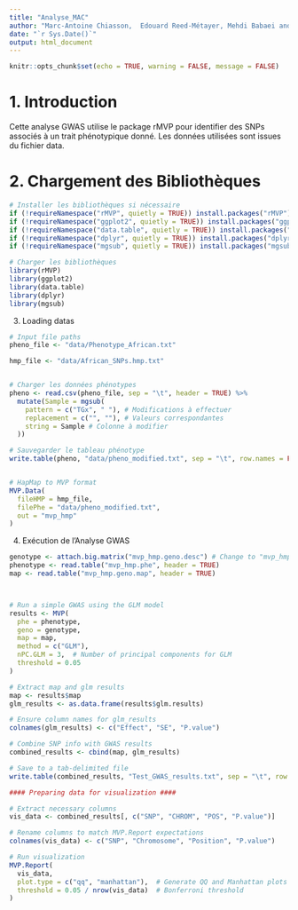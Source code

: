 ```yaml
---
title: "Analyse_MAC"
author: "Marc-Antoine Chiasson,  Edouard Reed-Métayer, Mehdi Babaei and Ladan Ajdanian "
date: "`r Sys.Date()`"
output: html_document
---
```


```r
knitr::opts_chunk$set(echo = TRUE, warning = FALSE, message = FALSE)
```

# 1. Introduction
Cette analyse GWAS utilise le package rMVP pour identifier des SNPs associés à un trait phénotypique donné. Les données utilisées sont issues du fichier data.

# 2. Chargement des Bibliothèques

```r
# Installer les bibliothèques si nécessaire
if (!requireNamespace("rMVP", quietly = TRUE)) install.packages("rMVP")
if (!requireNamespace("ggplot2", quietly = TRUE)) install.packages("ggplot2")
if (!requireNamespace("data.table", quietly = TRUE)) install.packages("data.table")
if (!requireNamespace("dplyr", quietly = TRUE)) install.packages("dplyr")
if (!requireNamespace("mgsub", quietly = TRUE)) install.packages("mgsub")

# Charger les bibliothèques
library(rMVP)
library(ggplot2)
library(data.table)
library(dplyr)
library(mgsub)
```

3. Loading datas
```r
# Input file paths
pheno_file <- "data/Phenotype_African.txt"

hmp_file <- "data/African_SNPs.hmp.txt"


# Charger les données phénotypes
pheno <- read.csv(pheno_file, sep = "\t", header = TRUE) %>% 
  mutate(Sample = mgsub(
    pattern = c("TGx", " "), # Modifications à effectuer
    replacement = c("", ""), # Valeurs correspondantes
    string = Sample # Colonne à modifier
  ))

# Sauvegarder le tableau phénotype
write.table(pheno, "data/pheno_modified.txt", sep = "\t", row.names = FALSE, quote = FALSE)


# HapMap to MVP format
MVP.Data(
  fileHMP = hmp_file,
  filePhe = "data/pheno_modified.txt",
  out = "mvp_hmp"
)
```

4. Exécution de l'Analyse GWAS
```r
genotype <- attach.big.matrix("mvp_hmp.geno.desc") # Change to "mvp_hmp.geno.desc" if using HapMap
phenotype <- read.table("mvp_hmp.phe", header = TRUE)
map <- read.table("mvp_hmp.geno.map", header = TRUE)



# Run a simple GWAS using the GLM model
results <- MVP(
  phe = phenotype,
  geno = genotype,
  map = map,
  method = c("GLM"),
  nPC.GLM = 3,  # Number of principal components for GLM
  threshold = 0.05
)

```

```r
# Extract map and glm results
map <- results$map
glm_results <- as.data.frame(results$glm.results)

# Ensure column names for glm_results
colnames(glm_results) <- c("Effect", "SE", "P.value")

# Combine SNP info with GWAS results
combined_results <- cbind(map, glm_results)

# Save to a tab-delimited file
write.table(combined_results, "Test_GWAS_results.txt", sep = "\t", row.names = FALSE, col.names = TRUE)

#### Preparing data for visualization ####

# Extract necessary columns
vis_data <- combined_results[, c("SNP", "CHROM", "POS", "P.value")]

# Rename columns to match MVP.Report expectations
colnames(vis_data) <- c("SNP", "Chromosome", "Position", "P.value")

# Run visualization
MVP.Report(
  vis_data,
  plot.type = c("qq", "manhattan"),  # Generate QQ and Manhattan plots
  threshold = 0.05 / nrow(vis_data)  # Bonferroni threshold
)
```




